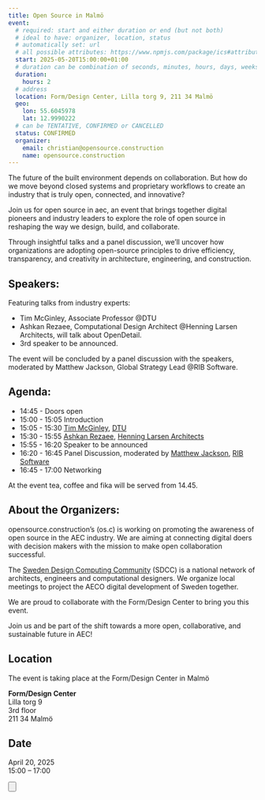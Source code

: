 ```yaml
---
title: Open Source in Malmö
event:
  # required: start and either duration or end (but not both)
  # ideal to have: organizer, location, status
  # automatically set: url
  # all possible attributes: https://www.npmjs.com/package/ics#attributes
  start: 2025-05-20T15:00:00+01:00
  # duration can be combination of seconds, minutes, hours, days, weeks
  duration:
    hours: 2
  # address
  location: Form/Design Center, Lilla torg 9, 211 34 Malmö
  geo:
    lon: 55.6045978
    lat: 12.9990222
  # can be TENTATIVE, CONFIRMED or CANCELLED
  status: CONFIRMED
  organizer:
    email: christian@opensource.construction
    name: opensource.construction
---
```


The future of the built environment depends on collaboration.
But how do we move beyond closed systems and proprietary workflows to create an industry that is truly open, connected, and innovative?

Join us for open source in aec, an event that brings together digital pioneers and industry leaders to explore the
role of open source in reshaping the way we design, build, and collaborate.

Through insightful talks and a panel discussion, we’ll uncover how organizations are adopting open-source principles to
drive efficiency, transparency, and creativity in architecture, engineering, and construction.

## Speakers:

Featuring talks from industry experts:

- Tim McGinley, Associate Professor @DTU
- Ashkan Rezaee, Computational Design Architect @Henning Larsen Architects, will talk about OpenDetail.
- 3rd speaker to be announced.

The event will be concluded by a panel discussion with the speakers, moderated by Matthew Jackson, Global Strategy
Lead @RIB Software.

## Agenda:

- 14:45 - Doors open
- 15:00 - 15:05 Introduction
- 15:05 - 15:30 [Tim McGinley](https://www.linkedin.com/in/timmcginley), [DTU](https://dtu.dk)
- 15:30 - 15:55 [Ashkan Rezaee](https://www.linkedin.com/in/ashkanrezaee), [Henning Larsen Architects](https://henninglarsen.com)
- 15:55 - 16:20 Speaker to be announced
- 16:20 - 16:45 Panel Discussion, moderated by [Matthew Jackson](https://www.linkedin.com/in/matthew-jackson-bim), [RIB Software](https://www.rib-software.com/en/)
- 16:45 - 17:00 Networking

At the event tea, coffee and fika will be served from 14.45.

## About the Organizers:

opensource.construction’s (os.c) is working on promoting the awareness of open source in the AEC industry.
We are aiming at connecting digital doers with decision makers with the mission to make open collaboration successful.

The [Sweden Design Computing Community](https://www.linkedin.com/company/sweden-design-computing-community/) (SDCC) is a national network of architects, engineers and computational designers.
We organize local meetings to project the AECO digital development of Sweden together.

We are proud to collaborate with the Form/Design Center to bring you this event.

Join us and be part of the shift towards a more open, collaborative, and sustainable future in AEC!

## Location

The event is taking place at the Form/Design Center in Malmö

**Form/Design Center** \
Lilla torg 9 \
3rd floor \
211 34 Malmö

## Date

April 20, 2025 \
15:00 – 17:00


<Button
  target="https://billetto.dk/e/open-source-in-aec-billetter-1198206"
  label="Sign up here"
  type="primary"
  icon="right"
/>
